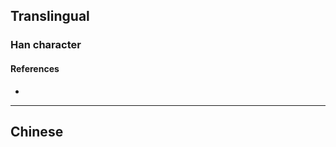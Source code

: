 {{also|愾}}
{{character info}}
==Translingual==

===Han character===
{{Han char|rn=61|rad=心|as=04|sn=7|four=|canj=POMN,XPOMN|ids=⿰忄气}}

====References====
* {{Han ref|kx=0379.010|dkj=10407|dj=0707.070|hdz=42276.130|uh=5FFE|ud=24574}}

----

==Chinese==
{{zh-see|愾}}